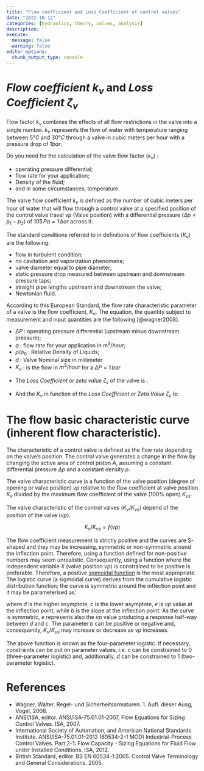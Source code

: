 ```yaml
---
title: "Flow coefficient and Loss Coefficient of control valves"
date: "2022-10-12"
categories: [hydraulics, theory, valves, analysis]
description: ''
execute: 
  message: false
  warning: false
editor_options: 
  chunk_output_type: console
---
```


# *Flow coefficient* $k_{v}$ and *Loss Coefficient* $\zeta_{v}$

Flow factor $k_{v}$ combines the effects of all flow restrictions in the valve into a single number. $k_{v}$ represents the flow of water with temperature ranging between $5°C$ and $30°C$ through a valve in cubic meters per hour with a pressure drop of $1 bar$.

Do you need for the calculation of the valve flow factor ($k_{v}$) :

-   operating pressure differential;
-   flow rate for your application;
-   Density of the fluid;
-   and in some circumstances, temperature.

The valve flow coefficient $k_v$ is defined as the number of cubic meters per hour of water that will flow through a control valve at a specified position of the control valve travel $vp$ (Valve position) with a differential pressure ($\Delta p=p_1-p_2$) of $105 \, Pa = 1\,bar$ across it.

The standard conditions referred to in definitions of flow coefficients ($K_v$) are the following:

-   flow in turbulent condition;
-   no cavitation and vaporization phenomena;
-   valve diameter equal to pipe diameter;
-   static pressure drop measured between upstream and downstream pressure taps;
-   straight pipe lengths upstream and downstream the valve;
-   Newtonian fluid.

According to this European Standard, the flow rate characteristic parameter of a valve is the flow coefficient, $K_v$. The equation, the quantity subject to measurement and input quantities are the following [@wagner2008].

```{=tex}
\begin{equation} 
  K_v = q \cdot \sqrt{\frac {(\rho / \rho_{0})}{\Delta P}} 
\end{equation}
```
-   $\Delta P$ : operating pressure differential (upstream minus downstream pressure);
-   $q$ : flow rate for your application in $m^3/hour$;
-   $\rho / \rho_{0}$ : Relative Density of Liquids;
-   $d$ : Valve Nominal size in millimeter
-   $K_v$ : is the flow in $m^3/hour$ for a $\Delta P = 1 \, bar$

```{=html}
<!-- -->
```
-   The *Loss Coefficient or zeta value* $\zeta_v$ of the valve is :

```{=tex}
\begin{equation}
  \zeta_{v} = {\frac{1}{626.3} \cdot  \bigg( {\frac{d^2}{{K_v}}}} \bigg)^2
\end{equation}
```
-   And the $K_{v}$ in function of the *Loss Coefficient or Zeta Value* $\zeta_{v}$ is:

```{=tex}
\begin{equation}
  K_v = \frac{d^2}{\sqrt{626.3}} \cdot \frac{1}{\sqrt{\zeta_v}}
\end{equation}
```

# The flow basic characteristic curve (inherent flow characteristic).

The characteristic of a control valve is defined as the flow rate depending on the valve's position. The control valve generates a change in the flow by changing the active area of control piston $A$, assuming a constant differential pressure $\Delta p$ and a constant density $\rho$.

The valve characteristic curve is a function of the valve position (degree of opening or valve position) $vp$ relative to the flow coefficient at valve position $K_v$ divided by the maximum flow coefficient of the valve ($100\%$ open) $K_{vs}$.

The valve characteristic of the control valves ($K_v/K_{vs}$) depend of the position of the valve ($vp$).

$$
  K_v/K_{vs} = f(vp)
$$

The flow coefficient measurement is strictly positive and the curves are S-shaped and they may be increasing, symmetric or non-symmetric around the inflection point. Therefore, using a function defined for non-positive numbers may seem unrealistic. Consequently, using a function where the independent variable $X$ (valve position $vp$) is constrained to be positive is preferable. Therefore, a positive [sigmoidal function](https://en.wikipedia.org/wiki/Sigmoid_function) is the most appropriate. The logistic curve (a sigmoidal curve) derives from the cumulative logistic distribution function; the curve is symmetric around the inflection point and it may be parameterised as:

```{=tex}
\begin{equation}
  K_v/K_{vs} = f(vp, (b, c, d, e)) =  c + \frac{d-c}{1 + \exp( b \cdot (\log{(vp)} - \log{(e)}))}
\end{equation}
```

where $d$ is the higher asymptote, $c$ is the lower asymptote, $e$ is $vp$ value at the inflection point, while $b$ is the slope at the inflection point. As the curve is symmetric, $e$ represents also the $vp$ value producing a response half-way between $d$ and $c$. The parameter $b$ can be positive or negative and, consequently, $K_v/K_{vs}$ may increase or decrease as $vp$ increases.

The above function is known as the four-parameter logistic. If necessary, constraints can be put on parameter values, i.e. $c$ can be constrained to $0$ (three-parameter logistic) and, additionally, $d$ can be constrained to 1 (two-parameter logistic).


# References

  - Wagner, Walter. Regel- und Sicherheitsarmaturen. 1. Aufl. dieser Ausg, Vogel, 2008.
  - ANSI/ISA, editor. ANSI/ISA-75.01.01-2007, Flow Equations for Sizing Control Valves. ISA, 2007.
  - International Society of Automation, and American National Standards Institute. ANSI/ISA-75.01.01-2012 (60534-2-1 MOD) Industrial-Process Control Valves. Part 2-1: Flow Capacity - Sizing Equations for Fluid Flow under Installed Conditions. ISA, 2012.
  - British Standard, editor. BS EN 60534-1:2005. Control Valve Terminology and General Considerations. 2005.





